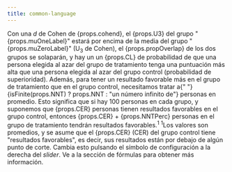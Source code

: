 ```yaml
---
title: common-language
---
```



<Typography variant="body1" gutterBottom>
  Con una <em>d</em> de Cohen de {props.cohend}, el {props.U3} del grupo "
  {props.muOneLabel}" estará por encima de la media del grupo "
  {props.muZeroLabel}" (U<sub>3</sub> de Cohen), el {props.propOverlap} de los
  dos grupos se solaparán, y hay un un {props.CL} de probabilidad de que una
  persona elegida al azar del grupo de tratamiento tenga una puntuación más alta
  que una persona elegida al azar del grupo control (probabilidad de
  superioridad). Además, para tener un resultado favorable más en el grupo de
  tratamiento que en el grupo control, necesitamos tratar a{" "}
  {isFinite(props.NNT) ? props.NNT : "un número infinito de"} personas en
  promedio. Esto significa que si hay 100 personas en cada grupo, y suponemos
  que {props.CER} personas tienen resultados favorables en el grupo control,
  entonces {props.CER} + {props.NNTPerc} personas en el grupo de tratamiento
  tendrán resultados favorables.<sup>1</sup>
</Typography>
<Typography variant="body2" gutterBottom>
  <sup>1</sup>Los valores son promedios, y se asume que el {props.CER} (CER) del
  grupo control tiene "resultados favorables", es decir, sus resultados están
  por debajo de algún punto de corte. Cambia esto pulsando el símbolo de
  configuración a la derecha del <em>slider</em>. Ve a la sección de fórmulas
  para obtener más información.
</Typography>

